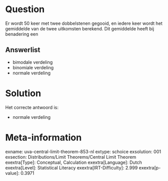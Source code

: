 Question
========

Er wordt 50 keer met twee dobbelstenen gegooid, en iedere keer wordt het
gemiddelde van de twee uitkomsten berekend. Dit gemiddelde heeft bij
benadering een


Answerlist
----------

* bimodale verdeling
* binomiale verdeling
* normale verdeling

Solution
========

Het correcte antwoord is: 

* normale verdeling

Meta-information
================
exname: uva-central-limit-theorem-853-nl
extype: schoice
exsolution: 001
exsection: Distributions/Limit Theorems/Central Limit Theorem
exextra[Type]: Conceptual, Calculation
exextra[Language]: Dutch
exextra[Level]: Statistical Literacy
exextra[IRT-Difficulty]: 2.999
exextra[p-value]: 0.3971
